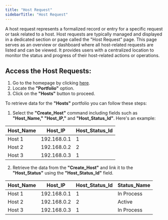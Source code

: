 ```yaml
---
title: "Host Request"
sidebarTitle: "Host Request"
---
```

A host request represents a formalized record or entry for a specific request or task related to a host. Host requests are typically managed and displayed in a dedicated section or page called the "Host Request" page. This page serves as an overview or dashboard where all host-related requests are listed and can be viewed. It provides users with a centralized location to monitor the status and progress of their host-related actions or operations.

## Access the Host Requests:

1. Go to the homepage by clicking [here](https://superreseller-qa.nominus.host/).
2. Locate the **"Portfolio"** option.
3. Click on the **"Hosts"** button to proceed.

To retrieve data for the **"Hosts"** portfolio you can follow these steps:

1. Select the **"Create_Host"** command including fields such as **"Host_Name," "Host_IP,"** and **"Host_Status_Id"**. Here's an example:

| Host_Name | Host_IP     | Host_Status_Id |
| --------- | ----------- | -------------- |
| Host 1    | 192.168.0.1 | 1              |
| Host 2    | 192.168.0.2 | 2              |
| Host 3    | 192.168.0.3 | 1              |

2. Retrieve the data from the **"Create_Host"** and link it to the **"Host_Status"** using the **"Host_Status_Id"** field.

| Host_Name | Host_IP     | Host_Status_Id | Status_Name |
| --------- | ----------- | -------------- | ----------- |
| Host 1    | 192.168.0.1 | 1              | In Process  |
| Host 2    | 192.168.0.2 | 2              | Active      |
| Host 3    | 192.168.0.3 | 1              | In Process  |